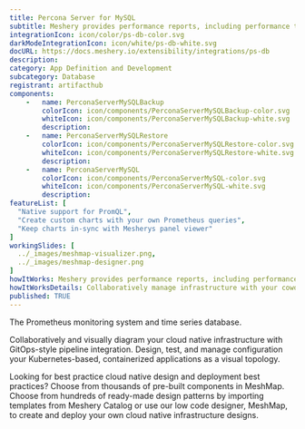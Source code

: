 ```yaml
---
title: Percona Server for MySQL
subtitle: Meshery provides performance reports, including performance test results, node resource metrics etc. so that operators may easily understand the overhead of their service mesh’s control plane and data plane in context of the overhead incurred on nodes running within the cluster. In order to generate performance test reports of service meshes and their workloads, Meshery uses Grafana and/or Prometheus as visualization and metrics systems, respectively. This guide outlines the requirements necessary for Meshery to connect to these systems. The steps may vary depending upon the service mesh and its configuration.
integrationIcon: icon/color/ps-db-color.svg
darkModeIntegrationIcon: icon/white/ps-db-white.svg
docURL: https://docs.meshery.io/extensibility/integrations/ps-db
description: 
category: App Definition and Development
subcategory: Database
registrant: artifacthub
components: 
	-	name: PerconaServerMySQLBackup
		colorIcon: icon/components/PerconaServerMySQLBackup-color.svg
		whiteIcon: icon/components/PerconaServerMySQLBackup-white.svg
		description: 
	-	name: PerconaServerMySQLRestore
		colorIcon: icon/components/PerconaServerMySQLRestore-color.svg
		whiteIcon: icon/components/PerconaServerMySQLRestore-white.svg
		description: 
	-	name: PerconaServerMySQL
		colorIcon: icon/components/PerconaServerMySQL-color.svg
		whiteIcon: icon/components/PerconaServerMySQL-white.svg
		description: 
featureList: [
  "Native support for PromQL",
  "Create custom charts with your own Prometheus queries",
  "Keep charts in-sync with Mesherys panel viewer"
]
workingSlides: [
  ../_images/meshmap-visualizer.png,
  ../_images/meshmap-designer.png
]
howItWorks: Meshery provides performance reports, including performance test results, node resource metrics etc. so that operators may easily understand the overhead of their service mesh’s control plane and data plane in context of the overhead incurred on nodes running within the cluster. In order to generate performance test reports of service meshes and their workloads, Meshery uses Grafana and/or Prometheus as visualization and metrics systems, respectively. This guide outlines the requirements necessary for Meshery to connect to these systems. The steps may vary depending upon the service mesh and its configuration.
howItWorksDetails: Collaboratively manage infrastructure with your coworkers synchronously sharing the same designs.
published: TRUE
---
```

<p>
The Prometheus monitoring system and time series database.
</p>
<p>
    Collaboratively and visually diagram your cloud native infrastructure with GitOps-style pipeline integration. Design, test, and manage configuration your Kubernetes-based, containerized applications as a visual topology.
</p>
<p>
    Looking for best practice cloud native design and deployment best practices? Choose from thousands of pre-built components in MeshMap. Choose from hundreds of ready-made design patterns by importing templates from Meshery Catalog or use our low code designer, MeshMap, to create and deploy your own cloud native infrastructure designs.
</p>
